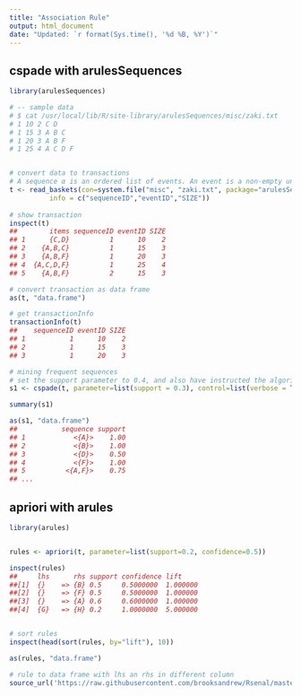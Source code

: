 ---
title: "Association Rule"
output: html_document
date: "Updated: `r format(Sys.time(), '%d %B, %Y')`"
---

## cspade with arulesSequences

```r
library(arulesSequences)

# -- sample data
# $ cat /usr/local/lib/R/site-library/arulesSequences/misc/zaki.txt
# 1 10 2 C D
# 1 15 3 A B C
# 1 20 3 A B F
# 1 25 4 A C D F


# convert data to transactions
# A sequence α is an ordered list of events. An event is a non-empty unordered set of items. 
t <- read_baskets(con=system.file("misc", "zaki.txt", package="arulesSequences"),
		  info = c("sequenceID","eventID","SIZE"))
	
# show transaction
inspect(t)
##        items sequenceID eventID SIZE
## 1      {C,D}          1      10    2
## 2    {A,B,C}          1      15    3
## 3    {A,B,F}          1      20    3
## 4  {A,C,D,F}          1      25    4
## 5    {A,B,F}          2      15    3

# convert transaction as data frame
as(t, "data.frame")

# get transactionInfo
transactionInfo(t)
##    sequenceID eventID SIZE
## 1           1      10    2
## 2           1      15    3
## 3           1      20    3

# mining frequent sequences
# set the support parameter to 0.4, and also have instructed the algorithm to show a verbose output.
s1 <- cspade(t, parameter=list(support = 0.3), control=list(verbose = TRUE))

summary(s1)

as(s1, "data.frame")
##           sequence support
## 1            <{A}>    1.00
## 2            <{B}>    1.00
## 3            <{D}>    0.50
## 4            <{F}>    1.00
## 5          <{A,F}>    0.75
## ...

```

## apriori with arules

```r
library(arules)


rules <- apriori(t, parameter=list(support=0.2, confidence=0.5))

inspect(rules)
##     lhs      rhs support confidence lift    
##[1]  {}    => {B} 0.5     0.5000000  1.000000
##[2]  {}    => {F} 0.5     0.5000000  1.000000
##[3]  {}    => {A} 0.6     0.6000000  1.000000
##[4]  {G}   => {H} 0.2     1.0000000  5.000000


# sort rules
inspect(head(sort(rules, by="lift"), 10))

as(rules, "data.frame")

# rule to data frame with lhs an rhs in different column
source_url('https://raw.githubusercontent.com/brooksandrew/Rsenal/master/R/rules2df.R')

```



